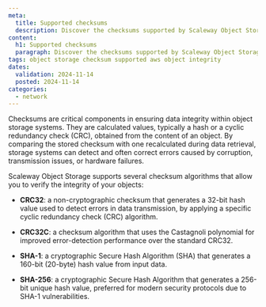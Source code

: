 ```yaml
---
meta:
  title: Supported checksums
  description: Discover the checksums supported by Scaleway Object Storage.
content:
  h1: Supported checksums
  paragraph: Discover the checksums supported by Scaleway Object Storage.
tags: object storage checksum supported aws object integrity
dates:
  validation: 2024-11-14
  posted: 2024-11-14
categories: 
  - network
---
```


Checksums are critical components in ensuring data integrity within object storage systems. They are calculated values, typically a hash or a cyclic redundancy check (CRC), obtained from the content of an object. By comparing the stored checksum with one recalculated during data retrieval, storage systems can detect and often correct errors caused by corruption, transmission issues, or hardware failures.

Scaleway Object Storage supports several checksum algorithms that allow you to verify the integrity of your objects:

- **CRC32**: a non-cryptographic checksum that generates a 32-bit hash value used to detect errors in data transmission, by applying a specific cyclic redundancy check (CRC) algorithm.

- **CRC32C**: a checksum algorithm that uses the Castagnoli polynomial for improved error-detection performance over the standard CRC32.

- **SHA-1**: a cryptographic Secure Hash Algorithm (SHA) that generates a 160-bit (20-byte) hash value from input data.

- **SHA-256**: a cryptographic Secure Hash Algorithm that generates a 256-bit unique hash value, preferred for modern security protocols due to SHA-1 vulnerabilities.
 